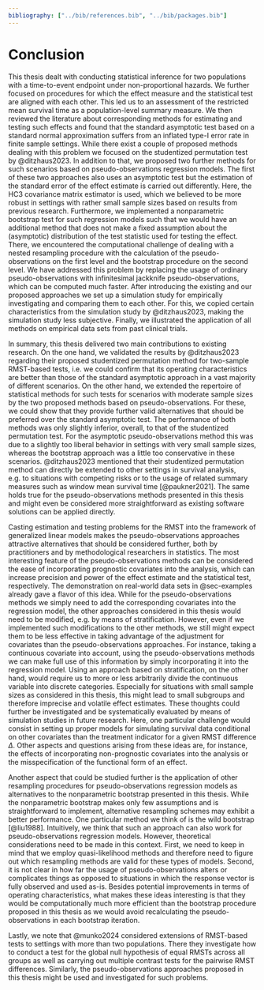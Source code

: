 ```yaml
---
bibliography: ["../bib/references.bib", "../bib/packages.bib"]
---
```


# Conclusion {#sec-conclusion}

This thesis dealt with conducting statistical inference for two populations with a time-to-event endpoint under non-proportional hazards.
We further focused on procedures for which the effect measure and the statistical test are aligned with each other.
This led us to an assessment of the restricted mean survival time as a population-level summary measure.
We then reviewed the literature about corresponding methods for estimating and testing such effects and found that the standard asymptotic test based on a standard normal approximation suffers from an inflated type-I error rate in finite sample settings.
While there exist a couple of proposed methods dealing with this problem we focused on the studentized permutation test by @ditzhaus2023.
In addition to that, we proposed two further methods for such scenarios based on pseudo-observations regression models.
The first of these two approaches also uses an asymptotic test but the estimation of the standard error of the effect estimate is carried out differently.
Here, the HC3 covariance matrix estimator is used, which we believed to be more robust in settings with rather small sample sizes based on results from previous research.
Furthermore, we implemented a nonparametric bootstrap test for such regression models such that we would have an additional method that does not make a fixed assumption about the (asymptotic) distribution of the test statistic used for testing the effect.
There, we encountered the computational challenge of dealing with a nested resampling procedure with the calculation of the pseudo-observations on the first level and the bootstrap procedure on the second level.
We have addressed this problem by replacing the usage of ordinary pseudo-observations with infinitesimal jackknife pseudo-observations, which can be computed much faster.
After introducing the existing and our proposed approaches we set up a simulation study for empirically investigating and comparing them to each other.
For this, we copied certain characteristics from the simulation study by @ditzhaus2023, making the simulation study less subjective.
Finally, we illustrated the application of all methods on empirical data sets from past clinical trials.

In summary, this thesis delivered two main contributions to existing research.
On the one hand, we validated the results by @ditzhaus2023 regarding their proposed studentized permutation method for two-sample RMST-based tests, i.e. we could confirm that its operating characteristics are better than those of the standard asymptotic approach in a vast majority of different scenarios.
On the other hand, we extended the repertoire of statistical methods for such tests for scenarios with moderate sample sizes by the two proposed methods based on pseudo-observations.
For these, we could show that they provide further valid alternatives that should be preferred over the standard asymptotic test.
The performance of both methods was only slightly inferior, overall, to that of the studentized permutation test.
For the asymptotic pseudo-observations method this was due to a slightly too liberal behavior in settings with very small sample sizes, whereas the bootstrap approach was a little too conservative in these scenarios.
@ditzhaus2023 mentioned that their studentized permutation method can directly be extended to other settings in survival analysis, e.g. to situations with competing risks or to the usage of related summary measures such as window mean survival time  [@paukner2021].
The same holds true for the pseudo-observations methods presented in this thesis and might even be considered more straightforward as existing software solutions can be applied directly.

Casting estimation and testing problems for the RMST into the framework of generalized linear models makes the pseudo-observations approaches attractive alternatives that should be considered further, both by practitioners and by methodological researchers in statistics.
The most interesting feature of the pseudo-observations methods can be considered the ease of incorporating prognostic covariates into the analysis, which can increase precision and power of the effect estimate and the statistical test, respectively.
The demonstration on real-world data sets in @sec-examples already gave a flavor of this idea.
While for the pseudo-observations methods we simply need to add the corresponding covariates into the regression model, the other approaches considered in this thesis would need to be modified, e.g. by means of stratification.
However, even if we implemented such modifications to the other methods, we still might expect them to be less effective in taking advantage of the adjustment for covariates than the pseudo-observations approaches.
For instance, taking a continuous covariate into account, using the pseudo-observations methods we can make full use of this information by simply incorporating it into the regression model.
Using an approach based on stratification, on the other hand, would require us to more or less arbitrarily divide the continuous variable into discrete categories.
Especially for situations with small sample sizes as considered in this thesis, this might lead to small subgroups and therefore imprecise and volatile effect estimates.
These thoughts could further be investigated and be systematically evaluated by means of simulation studies in future research.
Here, one particular challenge would consist in setting up proper models for simulating survival data conditional on other covariates than the treatment indicator for a given RMST difference $\Delta$.
Other aspects and questions arising from these ideas are, for instance, the effects of incorporating non-prognostic covariates into the analysis or the misspecification of the functional form of an effect.

Another aspect that could be studied further is the application of other resampling procedures for pseudo-observations regression models as alternatives to the nonparametric bootstrap presented in this thesis.
While the nonparametric bootstrap makes only few assumptions and is straightforward to implement, alternative resampling schemes may exhibit a better performance.
One particular method we think of is the wild bootstrap [@liu1988].
Intuitively, we think that such an approach can also work for pseudo-observations regression models.
However, theoretical considerations need to be made in this context.
First, we need to keep in mind that we employ quasi-likelihood methods and therefore need to figure out which resampling methods are valid for these types of models.
Second, it is not clear in how far the usage of pseudo-observations alters or complicates things as opposed to situations in which the response vector is fully observed and used as-is.
Besides potential improvements in terms of operating characteristics, what makes these ideas interesting is that they would be computationally much more efficient than the bootstrap procedure proposed in this thesis as we would avoid recalculating the pseudo-observations in each bootstrap iteration.

Lastly, we note that @munko2024 considered extensions of RMST-based tests to settings with more than two populations.
There they investigate how to conduct a test for the global null hypothesis of equal RMSTs across all groups as well as carrying out multiple contrast tests for the pairwise RMST differences.
Similarly, the pseudo-observations approaches proposed in this thesis might be used and investigated for such problems.
